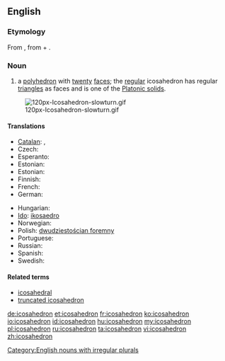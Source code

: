 {{wikipedia}}
==English==

===Etymology===
From {{etyl|grc|en}} {{term|εἰκοσάεδρον|lang=grc}}, from {{term|εἴκοσι||twenty|lang=grc}} + {{term|ἕδρα||face of a geometrical solid|tr=hedra|lang=grc|sc=polytonic}}.

===Noun===
{{en-noun| icosahedr|a | pl2=icosahedrons}}

# {{geometry}} a [[polyhedron]] with [[twenty]] [[face]]s; the [[regular]] icosahedron has regular [[triangle]]s as faces and is one of the [[Platonic solid]]s.
[[Image:120px-Icosahedron-slowturn.gif]]

====Translations====
{{trans-top|a polyhedron}}
* [[Catalan]]: {{t|ca|icosaedre|m}}, {{t|ca|icosàedre|m}}
* Czech: {{t|cs|dvacetistěn|m}}
* Esperanto: {{t|eo|dudekedro}}
* Estonian: {{t|et|ikosaeeder}}
* Estonian: {{t|et|kakskümmendtahukas}}
* Finnish: {{t-|fi|ikosaedri}}
* French: {{t+|fr|icosaèdre|m}}
* German: {{t+|de|Ikosaeder|m|n}}
{{trans-mid}}
* Hungarian: {{t+|hu|ikozaéder}}
* [[Ido]]: [[ikosaedro]]
* Norwegian: {{t-|no|ikosaeder|n}}
* Polish: [[dwudziestościan foremny]] {{m}}
* Portuguese: {{t+|pt|icosaedro|m}}
* Russian: {{t|ru|икосаэдр|m|tr=ikosáedr}}
* Spanish: {{t+|es|icosaedro|m}}
* Swedish: {{t+|sv|ikosaeder|c}}
{{trans-bottom}}

====Related terms====
* [[icosahedral]]
* [[truncated icosahedron]]

[[Category:English nouns with irregular plurals]]

[[de:icosahedron]]
[[et:icosahedron]]
[[fr:icosahedron]]
[[ko:icosahedron]]
[[io:icosahedron]]
[[id:icosahedron]]
[[hu:icosahedron]]
[[my:icosahedron]]
[[pl:icosahedron]]
[[ru:icosahedron]]
[[ta:icosahedron]]
[[vi:icosahedron]]
[[zh:icosahedron]]